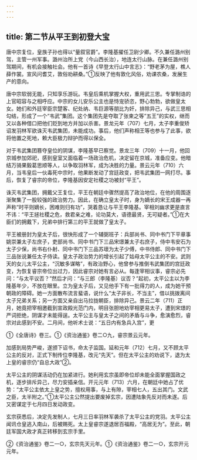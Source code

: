 ```yaml
---
---
---
```

title: 第二节从平王到初登大宝
---



唐中宗复位，皇族子孙也得以“量叙官爵”。李隆基擢任卫尉少卿。不久兼任潞州别驾，主管一州军事。潞州治所上党（今山西长治），地连太行山脉。在兼任潞州别驾期间，有机会接触社会。他有一首诗《早登太行山中言志》：“野老茅为屋，樵人薛作裳。宣风问耆艾，敦俗劝耕桑。”①反映了他有敦化风俗，劝课农桑，发展生产的意向。

唐中宗软弱无能，只知享乐游玩。韦皇后乘机掌握大权，重用武三思。专掌制诰的上官昭容与之相呼应。中宗的女儿安乐公主也是恃宠骄恣，野心勃勃，欲做皇太女。她们和外廷宰臣宗楚客、纪处纳、韦巨源等朋比为奸，排除异己，与武三思相勾结，形成了一个“韦武”集团。这个集团先是夺取了张柬之等“五王”的实权，继而又以各种借口把他们贬到地方并加以杀害。景龙元年（707）七月，太子李重俊矫诏发羽林军欲诛灭韦武集团，未能成功。事后，他们声称相王等也参与了此事，欲将他置之死地，赖大臣极力辩护而得以保全。

对于韦武集团篡夺皇位的阴谋，李隆基早已察觉。景龙三年（709）十一月，他回京城参加郊祀，感到皇室又面临着一场政治危机，决定留在京城，准备应变。他暗结万骑果毅葛思顺等人，以争取羽林军，成为决胜的力量。景云元年（710）六月，当韦皇后一伙毒死中宗时，他果断发动了宫廷政变，把韦武集团一网打尽。事后，恢复了睿宗的帝位，李隆基因安定社稷之功被封“平王”。

诛灭韦武集团，拥戴父王复位，平王在朝廷中骤然提高了政治地位，在他的周围逐渐聚集了一股较强的政治势力。因此，在确立皇太子时，身为嫡长的宋王成器一再声称“时平则嫡长，困难则归有功”，哭着恳让与平王李隆基。宰相刘幽求更是直言不讳：“平王拯社稷之危，救君亲之难，论功莫大，语德最贤，无可疑者。”①在大臣们的拥戴下，兄弟中排行第三的平王就做了皇太子。

平王被册封为皇太子后，很快形成了一个辅弼班子：兵部尚书、同中书门下平章事姚崇兼太子左庶子，吏部尚书、同中书门下三品宋璟兼太子右庶子，侍中韦安石为太子少保，尚书右仆射、同中书门下三品苏瓌为太子少傅，中书侍郎、同中书门下三品张说兼任太子侍读。皇太子政治势力的增长引起了姑母太平公主的不安。武则天的女儿太平公主，“沉敏多谋略”，有政治野心，他曾参与推倒韦武集团的宫廷政变，为恢复睿宗帝位出过力，因此睿宗对她有言必从。每逢宰相议事，睿宗必先问：“与太平议否？”然后才问：“与三郎（李隆基）议否？”起初，太平公主以为李隆基年少，不放在眼里。立为皇太子后，又见他手下有一批得力的人，成为她干预朝政的障碍。她一方面散布流言蜚语，说什么“太子非长，不当主”，借以挑拨离间太子兄弟关系；另一方面又亲自出马拉拢朝臣，排除异己。景云二年（711）正月，她竟把宰相邀截到宣政殿光范门内，明目张胆地劝宰相更易太子，遭到宋璟的严词拒绝，阴谋才未能得逞。太平公主与皇太子之间的矛盾与斗争，愈演愈烈，睿宗对此感到不安。二月间，他听术士说：“五日内有急兵入宫”，更

①《全唐诗》卷三。①《资治通鉴》卷二○九，睿宗景云元年。

加感到局势严峻，遂颁下诏书，命太子监国。延和元年（712）七月，又不顾太平公主的反对，正式下制传位李隆基，改元“先天”。但在太平公主的劝说下，退为太上皇的睿宗仍“自总大政”②。

太平公主的阴谋活动仍在加紧进行。她利用玄宗虽即帝位却未能全面掌握国政之机，逐步排斥异己，尽力安插亲信。开元元年（713）六月，在朝廷中她占了优势：“太平公主依太上皇之势，擅权用事，与上有隙，宰相七人，五出其门。文武之臣，太半附之。”①太平公主公然提出要废掉玄宗，因遭陆象先反对而未遂。后又密谋定于七月四日发动政变。

玄宗获悉后，决定先发制人，七月三日率羽林军袭杀了太平公主的党羽。太平公主闻讯仓皇逃入南山，后被赐死。太上皇睿宗遂退居百福殿，“高居无为”。至此，朝廷军国大政才真正转移到玄宗手里。

②《资治通鉴》卷二一○，玄宗先天元年。①《资治通鉴》卷二一○，玄宗开元元年。